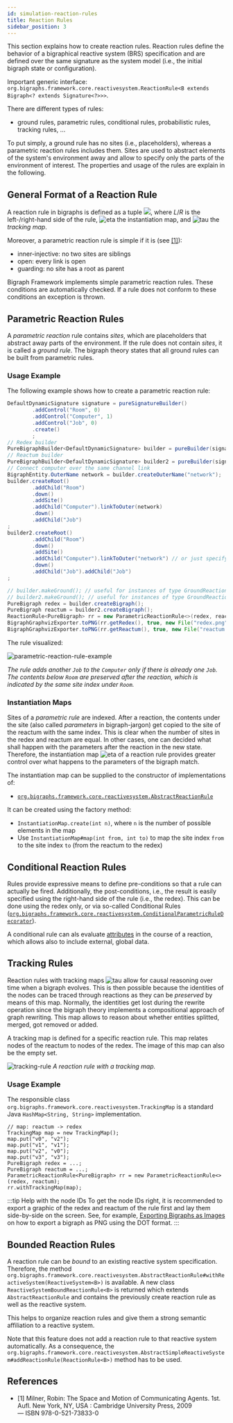 ```yaml
---
id: simulation-reaction-rules
title: Reaction Rules
sidebar_position: 3
---
```


This section explains how to create reaction rules.
Reaction rules define the behavior of a bigraphical reactive system (BRS) specification and are defined over the same signature as the system model (i.e., the initial bigraph state or configuration).

Important generic interface: `org.bigraphs.framework.core.reactivesystem.ReactionRule<B extends Bigraph<? extends Signature<?>>>`.

There are different types of rules:
- ground rules, parametric rules, conditional rules, probabilistic rules, tracking rules, ...

To put simply, a ground rule has no sites (i.e., placeholders), whereas a parametric reaction rules includes them.
Sites are used to abstract elements of the system's environment away and allow to specify only the parts of the environment of interest.
The properties and usage of the rules are explain in the following.

## General Format of a Reaction Rule

A reaction rule in bigraphs is defined as a tuple ![](../assets/simulation/eq/eqn-reaction-rule-full-specification.svg), where _L_/_R_ is the left-/right-hand side of the rule, ![eta](../assets/simulation/eq/eqn-eta.svg) the instantiation map, and ![tau](../assets/simulation/eq/eqn-tau.svg) the _tracking map_.

Moreover, a parametric reaction rule is simple if it is (see [\[1\]](#references)):
- inner-injective: no two sites are siblings
- open: every link is open
- guarding: no site has a root as parent

Bigraph Framework implements simple parametric reaction rules.
These conditions are automatically checked.
If a rule does not conform to these conditions an exception is thrown.

## Parametric Reaction Rules

A _parametric reaction_ rule contains _sites_, which are placeholders that abstract away parts of the environment.
If the rule does not contain _sites_, it is called a _ground rule_.
The bigraph theory states that all ground rules can be built from parametric rules.

### Usage Example

The following example shows how to create a parametric reaction rule:

```java
DefaultDynamicSignature signature = pureSignatureBuilder()
        .addControl("Room", 0)
        .addControl("Computer", 1)
        .addControl("Job", 0)
        .create()
        ;
// Redex builder
PureBigraphBuilder<DefaultDynamicSignature> builder = pureBuilder(signature);
// Reactum builder
PureBigraphBuilder<DefaultDynamicSignature> builder2 = pureBuilder(signature);
// Connect computer over the same channel link
BigraphEntity.OuterName network = builder.createOuterName("network");
builder.createRoot()
        .addChild("Room")
        .down()
        .addSite()
        .addChild("Computer").linkToOuter(network)
        .down()
        .addChild("Job")
;
builder2.createRoot()
        .addChild("Room")
        .down()
        .addSite()
        .addChild("Computer").linkToOuter("network") // or just specify the string
        .down()
        .addChild("Job").addChild("Job")
;

// builder.makeGround(); // useful for instances of type GroundReactionRule
// builder2.makeGround(); // useful for instances of type GroundReactionRule
PureBigraph redex = builder.createBigraph();
PureBigraph reactum = builder2.createBigraph();
ReactionRule<PureBigraph> rr = new ParametricReactionRule<>(redex, reactum);
BigraphGraphvizExporter.toPNG(rr.getRedex(), true, new File("redex.png"));
BigraphGraphvizExporter.toPNG(rr.getReactum(), true, new File("reactum.png"));
```

The rule visualized:

![parametric-reaction-rule-example](../assets/simulation/parametric-reaction-rule-example.png)

*The rule adds another `Job` to the `Computer` only if there is already one `Job`. The contents below `Room` are preserved after the reaction, which is indicated by the same site index under `Room`.*

### Instantiation Maps

Sites of a _parametric rule_ are indexed.
After a reaction, the contents under the site (also called _parameters_ in bigraph-jargon) get copied to the site of the reactum with the same index.
This is clear when the number of sites in the redex and reactum are equal.
In other cases, one can decided what shall happen with the parameters after the reaction in the new state.
Therefore, the instantiation map ![eta](../assets/simulation/eq/eqn-eta.svg) of a reaction rule provides greater control over what happens to the parameters of the bigraph match.

The instantiation map can be supplied to the constructor of implementations of:
- [`org.bigraphs.framework.core.reactivesystem.AbstractReactionRule`](https://bigraphs.org/products/bigraph-framework/apidocs/org/bigraphs/framework/core/reactivesystem/AbstractReactionRule.html)

It can be created using the factory method:
- `InstantiationMap.create(int n)`, where `n` is the number of possible elements in the map
- Use `InstantiationMap#map(int from, int to)` to map the site index `from` to the site index `to` (from the reactum to the redex)

## Conditional Reaction Rules

Rules provide expressive means to define pre-conditions so that a rule can actually be fired.
Additionally, the post-conditions, i.e., the result is easily specified using the right-hand side of the rule (i.e., the redex).
This can be done using the redex only, or via so-called Conditional Rules ([`org.bigraphs.framework.core.reactivesystem.ConditionalParametricRuleDecorator`](https://bigraphs.org/products/bigraph-framework/apidocs/org/bigraphs/framework/core/reactivesystem/ConditionalParametricRuleDecorator.html)).

A conditional rule can als evaluate [attributes](../advanced/attributed-bigraphs) in the course of a reaction, which allows also to include external, global data.


## Tracking Rules

Reaction rules with tracking maps ![tau](../assets/simulation/eq/eqn-tau.svg) allow for causal reasoning over time when a bigraph evolves.
This is then possible because the identities of the nodes can be traced through reactions as they can be _preserved_ by means of this map.
Normally, the identities get lost during the rewrite operation since the bigraph theory implements a compositional approach of graph rewriting.
This map allows to reason about whether entities splitted, merged, got removed or added.

A tracking map is defined for a specific reaction rule.
This map relates nodes of the reactum to nodes of the redex.
The image of this map can also be the empty set.

![tracking-rule](../assets/simulation/reaction-rule-tracking-map.png)
*A reaction rule with a tracking map.*

### Usage Example

The responsible class `org.bigraphs.framework.core.reactivesystem.TrackingMap` is a standard Java `HashMap<String, String>` implementation.

```
// map: reactum -> redex
TrackingMap map = new TrackingMap();
map.put("v0", "v2");
map.put("v1", "v1");
map.put("v2", "v0");
map.put("v3", "v3");
PureBigraph redex = ...;
PureBigraph reactum = ...;
ParametricReactionRule<PureBigraph> rr = new ParametricReactionRule<>(redex, reactum);
rr.withTrackingMap(map);
```

:::tip Help with the node IDs
To get the node IDs right, it is recommended to export a graphic of the redex and reactum of the rule first and lay them side-by-side on the screen.
See, for example, [Exporting Bigraphs as Images](../visualization/visualization-intro) on how to export a bigraph as PNG using the DOT format.
:::

## Bounded Reaction Rules

A reaction rule can be _bound_ to an existing reactive system specification.
Therefore, the method `org.bigraphs.framework.core.reactivesystem.AbstractReactionRule#withReactiveSystem(ReactiveSystem<B>)` is available.
A new class `ReactiveSystemBoundReactionRule<B>` is returned which extends `AbstractReactionRule` and contains the previously create reaction rule as well as the reactive system.

This helps to organize reaction rules and give them a strong semantic affiliation to a reactive system.

Note that this feature does not add a reaction rule to that reactive system automatically.
As a consequence, the `org.bigraphs.framework.core.reactivesystem.AbstractSimpleReactiveSystem#addReactionRule(ReactionRule<B>)` method has to be used.

## References

- \[1\] Milner, Robin: The Space and Motion of Communicating Agents. 1st. Aufl. New York, NY, USA : Cambridge University Press, 2009 — ISBN 978-0-521-73833-0
